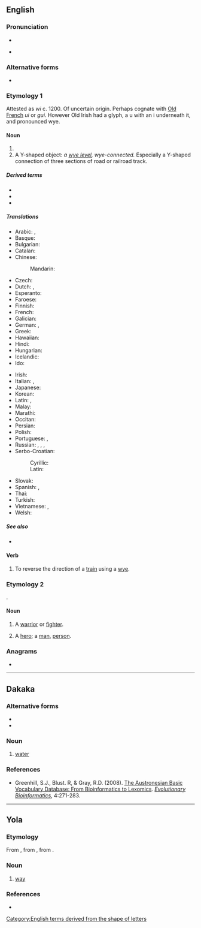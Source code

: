 {{also|Wye}}
==English==

===Pronunciation===
* {{IPA|en|/waɪ/}}
* {{homophones|en|y|Y|why}} {{qualifier|wine-whine merger}}
{{rfap|en}}

===Alternative forms===
* {{l|en|wy}}

===Etymology 1===
Attested as ''wi'' c. 1200. Of uncertain origin. Perhaps cognate with [[Old French]] ''ui'' or ''gui''. However Old Irish had a glyph, a u with an i underneath it, and pronounced wye.

====Noun====
{{en-noun}}

# {{Latn-def|en|name|Y|y}}
# A Y-shaped object: ''a [[wye level]], wye-connected.'' Especially a Y-shaped connection of three sections of road or railroad track. {{topics|en|Rail transportation}}
#: {{ux|en|By going around the '''wye''', a train can change direction.}}
#: {{syn|en|triangle}}

=====Derived terms=====
* {{l|en|wye cable}}
* {{l|en|wye level}}
* {{l|en|wye switch}}

=====Translations=====
{{trans-top|name of the letter Y, y}}
* Arabic: {{t|ar|إِي غْرِيكَا|f}}, {{t|ar|وَايْ|m}}
* Basque: {{t|eu|larriz}}
* Bulgarian: {{t|bg|и́грек|m}}
* Catalan: {{t+|ca|i grega|f}}
* Chinese:
*: Mandarin: {{qualifier|English letter names are called as in English, no other standard Mandarin name exists}}
* Czech: {{t+|cs|ypsilon|n}}
* Dutch: {{t|nl|Griekse ij}}, {{t+|nl|i-grec}}
* Esperanto: {{t+|eo|ipsilono}}
* Faroese: {{t|fo|seinna i|n}}
* Finnish: {{t+|fi|yy}}
* French: {{t+|fr|i grec|m}}
* Galician: {{t+|gl|i grego|m}}
* German: {{t+|de|Ypsilon|n}}, {{t|de|Y grec|n}} {{qualifier|Switzerland also}}
* Greek: {{t|el|γουάι|n}}
* Hawaiian: {{t|haw|ieta}}
* Hindi: {{t+|hi|वाई}}
* Hungarian: {{t|hu|ipszilon}}
* Icelandic: {{t|is|ypsilon|n}}
* Ido: {{t+|io|ye}}
{{trans-mid}}
* Irish: {{t|ga|yé}}
* Italian: {{t|it|i greca|f}}, {{t|it|ipsilon|f}}
* Japanese: {{t+|ja|ワイ|tr=wai}}
* Korean: {{t|ko|와이}}
* Latin: {{t+|la|ȳ}}, {{t|la|i graeca}}
* Malay: {{t+|ms|wai}}
* Marathi: {{t|mr|वाय}}
* Occitan: {{t|oc|i grèga|f}}
* Persian: {{t|fa|ایگرک|tr=igrek|sc=fa-Arab}}
* Polish: {{t+|pl|igrek|m}}
* Portuguese: {{t+|pt|ípsilon|m}}, {{t|pt|i grego|m}}
* Russian: {{t|ru|уа́й|n}}, {{t|ru|уа́й|n}} {{qualifier|English}}, {{t+|ru|и́грек|m}}, {{t+|ru|ипсило́н|m}}
* Serbo-Croatian:
*: Cyrillic: {{t|sh|ипсилон|m}}
*: Latin: {{t+|sh|ipsilon|m}}
* Slovak: {{t|sk|ypsilon|m}}
* Spanish: {{t+|es|i griega|f}}, {{t+|es|ye|f}}
* Thai: {{t+|th|วาย}}
* Turkish: {{t+|tr|ye}}
* Vietnamese: {{t+|vi|i dài}}, {{t|vi|i-cờ-rét}}
* Welsh: {{t+|cy|y|f}}
{{trans-bottom}}

=====See also=====
* {{list:Latin script letter names/en}}

====Verb====
{{en-verb|pres_ptc2=wying}}

# {{lb|en|transitive|railroading}} To reverse the direction of a [[train]] using a [[#Noun|wye]].
#: {{ux|en|Since the train didn't have a control cab at the other end, they '''wyed''' the train to turn it around for the trip back to the city.}}

===Etymology 2===
{{root|en|ine-pro|*weyk-|id=contain}}
{{inh|en|ang|wiga}}.

====Noun====
{{en-noun}}

# {{lb|en|poetic|obsolete}} A [[warrior]] or [[fighter]].
# {{lb|en|poetic|obsolete}} A [[hero]]; a [[man]], [[person]].

===Anagrams===
* {{anagrams|en|a=ewy|Wey|wey|yew}}

[[Category:English terms derived from the shape of letters]]

----

==Dakaka==

===Alternative forms===
* {{alter|bpa|we||Baiap}}
* {{alter|bpa|wie||Sesivi}}

===Noun===
{{head|bpa|noun}}

# {{lb|bpa|West Ambryn}} [[water]]

===References===
* Greenhill, S.J., Blust. R, & Gray, R.D. (2008). [https://abvd.shh.mpg.de/publications/index.php?pub=Greenhill_et_al2008 The Austronesian Basic Vocabulary Database: From Bioinformatics to Lexomics]. ''[http://journals.sagepub.com/doi/abs/10.4137/EBO.S893 Evolutionary Bioinformatics]'', 4:271-283.

----
==Yola==
 
===Etymology===
From {{inh|yol|enm|wey}}, from {{inh|yol|ang|weġ}}, from {{inh|yol|gmw-pro|*weg}}. 
 
===Noun===
{{head|yol|noun|plural|wyse}}
 
# [[way]]
 
===References===
* {{R:Poole 1867}}